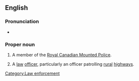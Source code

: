 ==English==

===Pronunciation===
* {{audio|en-ca-mountie.ogg|Audio (CA)}}
*: {{rhymes|aʊnti}}

===Proper noun===
{{en-proper noun|Mounties}}

# {{context|Canadian|informal}} A member of the [[w:Royal Canadian Mounted Police|Royal Canadian Mounted Police]].
# {{context|US|informal}} A [[law]] [[officer]], particularly an officer patrolling [[rural]] [[highways]].

[[Category:Law enforcement]]